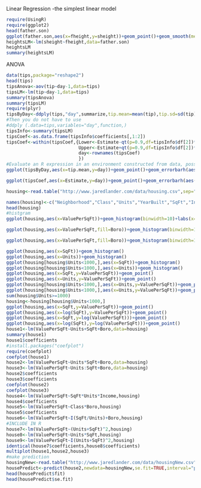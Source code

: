 Linear Regression -the simplest linear model


```r
require(UsingR)
require(ggplot2)
head(father.son)
ggplot(father.son,aes(x=fheight,y=sheight))+geom_point()+geom_smooth(method="lm")+labs(x="Fathers",y="Sons")
heightsLM<-lm(sheight~fheight,data=father.son)
heightsLM
summary(heightsLM)
```

ANOVA

```r
data(tips,package="reshape2")
head(tips)
tipsAnova<-aov(tip~day-1,data=tips)
tipsLM<-lm(tip~day-1,data=tips)
summary(tipsAnova)
summary(tipsLM)
require(plyr)
tipsByDay<-ddply(tips,"day",summarize,tip.mean=mean(tip),tip.sd=sd(tip),Length=NROW(tip),tfrac=qt(p=0.9,df=Length-1),Lower=tip.mean-tfrac*tip.sd/sqrt(Length),Upper=tip.mean+tfrac*tip.sd/sqrt(Length))
#Then you do not have to use 
#ddply (.data=tips,variables="day",function,)
tipsInfo<-summary(tipsLM)
tipsCoef<-as.data.frame(tipsInfo$coefficients[,1:2])
tipsCoef<-within(tipsCoef,{Lower<-Estimate-qt(p=0.9,df=tipsInfo$df[2])* `Std. Error`
                           Upper<-Estimate+qt(p=0.9,df=tipsInfo$df[2])* `Std. Error`
                           day<-rownames(tipsCoef)
                           })
#Evaluate an R expression in an environment constructed from data, possibly modifying the original data. so you do not need to make a vector and then use cbind
ggplot(tipsByDay,aes(x=tip.mean,y=day))+geom_point()+geom_errorbarh(aes(xmin=Lower,xmax=Upper),height=.3)+ggtitle("Tips by day Calculated manually")

ggplot(tipsCoef,aes(x=Estimate,y=day))+geom_point()+geom_errorbarh(aes(xmin=Lower,xmax=Upper),height=.3)+ggtitle("Tips by day calciulated from regression model")

housing<-read.table("http://www.jaredlander.com/data/housing.csv",sep=",",header=TRUE,stringsAsFactors=FALSE)

names(housing)<-c("Neighborhood","Class","Units","YearBuilt","SqFt","Income","IncomePerSqFt","Expense","ExpernsePerSqFt","NetIncome","Value","ValuePerSqFt","Boro")
head(housing)
#histgram
ggplot(housing,aes(x=ValuePerSqFt))+geom_histogram(binwidth=10)+labs(x="Value per Square Foot")

ggplot(housing,aes(x=ValuePerSqFt,fill=Boro))+geom_histogram(binwidth=10)+labs(x="Value per Square Foot")

ggplot(housing,aes(x=ValuePerSqFt,fill=Boro))+geom_histogram(binwidth=10)+labs(x="Value per Square Foot")+facet_wrap(~Boro)

ggplot(housing,aes(x=SqFt))+geom_histogram()
ggplot(housing,aes(x=Units))+geom_histogram()
ggplot(housing[housing$Units<1000,],aes(x=SqFt))+geom_histogram()
ggplot(housing[housing$Units<1000,],aes(x=Units))+geom_histogram()
ggplot(housing,aes(x=SqFt,y=ValuePerSqFt))+geom_point()
ggplot(housing,aes(x=Units,y=ValuePerSqFt))+geom_point()
ggplot(housing[housing$Units<1000,],aes(x=Units,y=ValuePerSqFt))+geom_point()
ggplot(housing[housing$Units<1000,],aes(x=Units,y=ValuePerSqFt))+geom_point()
sum(housing$Units>=1000)
housing<-housing[housing$Units<1000,]
ggplot(housing,aes(x=SqFt,y=ValuePerSqFt))+geom_point()
ggplot(housing,aes(x=log(SqFt),y=ValuePerSqFt))+geom_point()
ggplot(housing,aes(x=SqFt,y=log(ValuePerSqFt)))+geom_point()
ggplot(housing,aes(x=log(SqFt),y=log(ValuePerSqFt)))+geom_point()
house1<-lm(ValuePerSqFt~Units+SqFt+Boro,data=housing)
summary(house1)
house1$coefficients
#install.packages("coefplot")
require(coefplot)
coefplot(house1)
house2<-lm(ValuePerSqFt~Units*SqFt+Boro,data=housing)
house3<-lm(ValuePerSqFt~Units:SqFt+Boro,data=housing)
house2$coefficients
house3$coefficients
coefplot(house2)
coefplot(house3)
house4<-lm(ValuePerSqFt~SqFt*Units*Income,housing)
house4$coefficients
house5<-lm(ValuePerSqFt~Class*Boro,housing)
house5$coefficients
house6<-lm(ValuePerSqFt~I(SqFt/Units)+Boro,housing)
#INCLUDE IN R
house7<-lm(ValuePerSqFt~(Units+SqFt)^2,housing)
house8<-lm(ValuePerSqFt~Units*SqFt,housing)
house9<-lm(ValuePerSqFt~I(Units+SqFt)^2,housing)
identical(house7$coefficients,house8$coefficients)
multiplot(house1,house2,house3)
#make prediction
housingNew<-read.table("http://www.jaredlander.com/data/housingNew.csv",sep=",",header=TRUE,stringsAsFactors=FALSE)
housePredict<-predict(house2,newdata=housingNew,se.fit=TRUE,interval="prediction",level=.95)
head(housePredict$fit)
head(housePredict$se.fit)
```